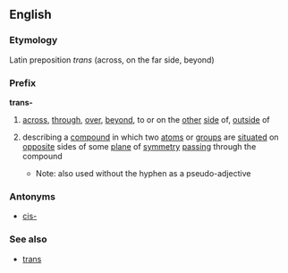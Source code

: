==English==
===Etymology===
Latin preposition ''trans'' (across, on the far side, beyond)
===Prefix===
'''trans-'''
#[[across]], [[through]], [[over]], [[beyond]], to or on the [[other]] [[side]] of, [[outside]] of
#{{chemistry}} describing a [[compound]] in which two [[atom]]s or [[group]]s are [[situated]] on [[opposite]] sides of some [[plane]] of [[symmetry]] [[passing]] through the compound
#*Note: also used without the hyphen as a pseudo-adjective
===Antonyms===
*[[cis-]]
===See also===
*[[trans]]